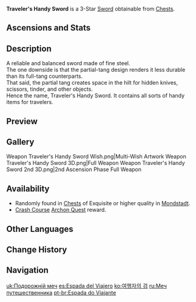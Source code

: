 {{Weapon Infobox
|id             = 11303
|image          = <gallery>
Weapon Traveler's Handy Sword.png|Base
Weapon Traveler's Handy Sword 2nd.png|2nd Ascension
</gallery>
|type           = Sword
|releaseDate    = 2020-09-28
|rarity         = 3
|base_atk       = 40
|2nd_stat_type  = DEF
|2nd_stat       = 6.4%
|passive        = Journey
|effect         = Each [[Elemental Orb]] or [[Elemental Particle|Particle]] collected restores (var1)% HP.
|eff_rank1_var1 = 1
|eff_rank2_var1 = 1.25
|eff_rank3_var1 = 1.5
|eff_rank4_var1 = 1.75
|eff_rank5_var1 = 2
|eff_att1       = Healing
|eff_att2       = Energy
|obtain         = Chests
|obtain2        = Quests
|quest          = Crash Course
}}
{{Description|A handy steel sword which contains scissors, a magnifying glass, tinder, and other useful items in its sheath.}}
'''Traveler's Handy Sword''' is a 3-Star [[Sword]] obtainable from [[Chests]].

==Ascensions and Stats==
{{Weapon Ascensions and Stats
|ascendMat1 = Fetters of the Dandelion Gladiator
|ascendMat2 = Chains of the Dandelion Gladiator
|ascendMat3 = Shackles of the Dandelion Gladiator
|ascendMat4 = Dream of the Dandelion Gladiator
|bossMat1   = Chaos Device
|bossMat2   = Chaos Circuit
|bossMat3   = Chaos Core
|commonMat1 = Divining Scroll
|commonMat2 = Sealed Scroll
|commonMat3 = Forbidden Curse Scroll
}}

==Description==
A reliable and balanced sword made of fine steel.<br />
The one downside is that the partial-tang design renders it less durable than its full-tang counterparts.<br />
That said, the partial tang creates space in the hilt for hidden knives, scissors, tinder, and other objects.<br />
Hence the name, Traveler's Handy Sword. It contains all sorts of handy items for travelers.

==Preview==
{{Preview
|file    = Weapon Traveler's Handy Sword Passive
}}

==Gallery==
<gallery hideaddbutton="true" captionalign="center">
Weapon Traveler's Handy Sword Wish.png|Multi-Wish Artwork
Weapon Traveler's Handy Sword 3D.png|Full Weapon
Weapon Traveler's Handy Sword 2nd 3D.png|2nd Ascension Phase Full Weapon
</gallery>

==Availability==
*Randomly found in [[Chests]] of Exquisite or higher quality in [[Mondstadt]].
*[[Crash Course]] [[Archon Quest]] reward.

==Other Languages==
{{Other Languages
|en      = Traveler's Handy Sword
|zhs     = 旅行剑
|zhs_rm  = Lǚxíng jiàn
|zht     = 旅行劍
|zht_rm  = Lǚxíng jiàn
|zh_tl   = Travel sword
|ja      = 旅道の剣
|ja_rm   = Tabimichi no Ken{{Assumed}}
|ja_tl   = Journey Road Sword
|ko      = 여행자의 검
|ko_rm   = Yeohaengjae geom
|ko_tl   = Sword of the Traveler
|es      = Espada del Viajero
|es_tl   = Sword of the Traveler
|fr      = Épée du voyageur
|fr_tl   = Sword of the Traveler
|ru      = Меч путешественника
|ru_tl   = Traveler's Sword
|th      = Traveler's Handy Sword
|vi      = Kiếm Lữ Hành
|vi_tl   = Travel Sword
|de      = Reiseschwert
|de_tl   = Travel Sword
|id      = Traveler's Handy Sword
|pt      = Espada do Viajante
|pt_tl   = Sword of the Traveler
}}

==Change History==
{{Change History|1.0}}

==Navigation==
{{Weapon Navbox|type=Swords}}

[[uk:Подорожній меч]]
[[es:Espada del Viajero]]
[[ko:여행자의 검]]
[[ru:Меч путешественника]]
[[pt-br:Espada do Viajante]]